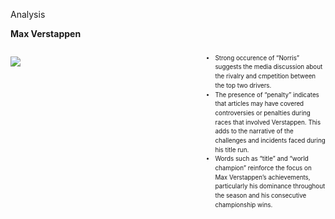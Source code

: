 Analysis 

**Max Verstappen**

::: columns 

::: {.column width="60%"}
![](../../data/eda/WordClouds/Verstappen_clean_news_wordcloud.png){fig-align="center"}
::: 

::: {.column width="40%"}
::: {style="font-size: 70%; line-height: 1.5;"}
- Strong occurence of "Norris" suggests the media discussion about the rivalry and cmpetition between the top two drivers.
- The presence of "penalty" indicates that articles may have covered controversies or penalties during races that involved Verstappen. This adds to the narrative of the challenges and incidents faced during his title run.
- Words such as "title" and "world champion" reinforce the focus on Max Verstappen’s achievements, particularly his dominance throughout the season and his consecutive championship wins.
:::
::: 

:::
